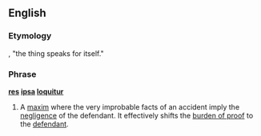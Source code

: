 ==English==

===Etymology===
{{L.}}, "the thing speaks for itself."

===Phrase===
{{wikipedia}}
'''[[res]] [[ipsa]] [[loquitur]]'''

# {{law}} A [[maxim]] where the very improbable facts of an accident imply the [[negligence]] of the defendant.  It effectively shifts the [[burden of proof]] to the [[defendant]].